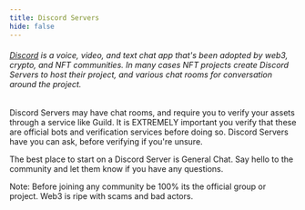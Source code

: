 ```yaml
---
title: Discord Servers
hide: false
---
```


###### [Discord](https://discord.com/) is a voice, video, and text chat app that's been adopted by web3, crypto, and NFT communities. In many cases NFT projects create Discord Servers to host their project, and various chat rooms for conversation around the project.&#x20;

Discord Servers may have <Nutshell children="token gated" glossaryEntry="content/glossary/token_gated.mdx" /> chat rooms, and require you to verify your assets through a service like Guild. It is EXTREMELY important you verify that these are official bots and verification services before doing so. Discord Servers have <Nutshell children="moderators" glossaryEntry="content/glossary/discord_moderator.mdx" />  you can ask, before verifying if you're unsure.

The best place to start on a Discord Server is General Chat. Say hello to the community and let them know if you have any questions.&#x20;

Note: Before joining any community be 100% its the official group or project. Web3 is ripe with scams and bad actors. &#x20;
